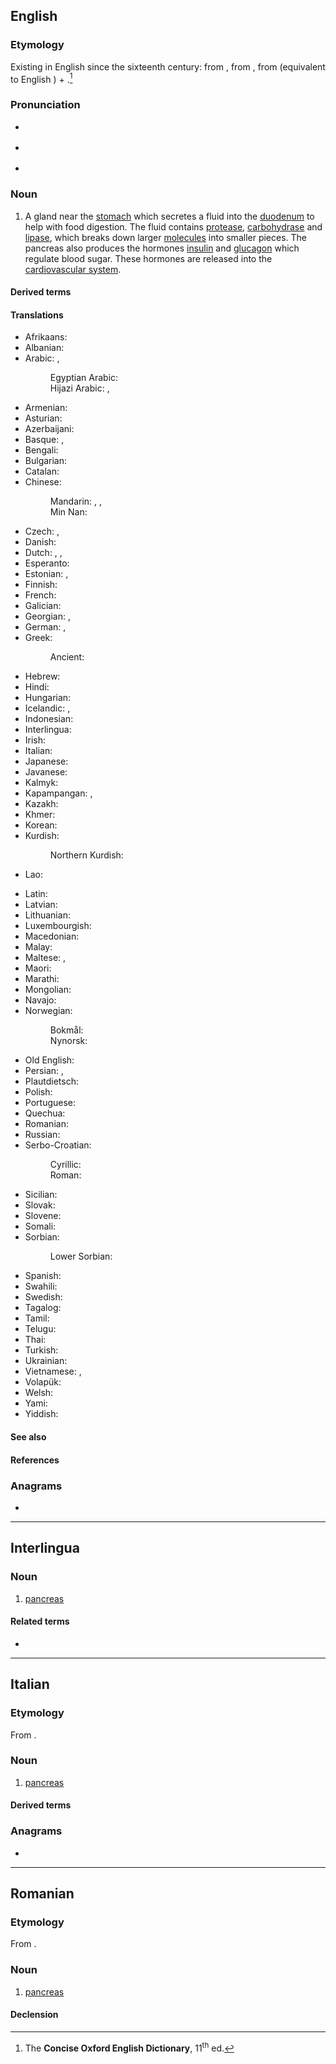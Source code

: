 {{also|pancréas|páncreas|pâncreas}}
==English==
{{wikipedia}}

===Etymology===
{{root|en|ine-pro|*krewh₂-}}
Existing in English since the sixteenth century: from {{der|en|la|pancreas}}, from {{der|en|grc|πάγκρεας}}, from {{m|grc|πᾶν|t=all}} (equivalent to English {{m|en|pan-}}) + {{m|grc|κρέας|t=flesh}}.<ref name="COED-etym">The '''Concise Oxford English Dictionary''', 11<sup>th</sup> ed.</ref>

===Pronunciation===
* {{a|UK}} {{IPA|en|/ˈpæŋkɹɪəs/}}
* {{a|US}} {{IPA|en|/ˈpæŋ.kɹi.əs/|/ˈpæn-/}}
* {{audio|en|LL-Q1860 (eng)-Vealhurl-pancreas.wav|Audio (Southern England)}}

===Noun===
{{en-noun|+|pancreata}}

# {{lb|en|anatomy}} A gland near the [[stomach]] which secretes a fluid into the [[duodenum]] to help with food digestion. The fluid contains [[protease]], [[carbohydrase]] and [[lipase]], which breaks down larger [[molecules]] into smaller pieces. The pancreas also produces the hormones [[insulin]] and [[glucagon]] which regulate blood sugar. These hormones are released into the [[cardiovascular system]].
#: {{syn|en|gutbread|stomach sweetbread|belly sweetbread}}

====Derived terms====
{{col3|en
|pancreatectomy
|pancreatic
|pancreatitis
}}

====Translations====
{{trans-top|gland near the stomach}}
* Afrikaans: {{t|af|pankreas}}
* Albanian: {{t|sq|pankreasi|?}}
* Arabic: {{t|ar|بَنْكِرْيَاس|m}}, {{t|ar|مُعَثْكَلَة|f}}
*: Egyptian Arabic: {{t|arz|بنكرياس|m|tr=benkeryas}}
*: Hijazi Arabic: {{t|acw|بنكرياس|m|tr=binkiryās}}, {{t|acw|پنكرياس|m|tr=pinkiryās}}
* Armenian: {{t+|hy|ենթաստամոքսային գեղձ}}
* Asturian: {{t+|ast|páncrees|m}}
* Azerbaijani: {{t|az|mə'dəaltı vəzi}}
* Basque: {{t+|eu|are}}, {{t|eu|pankrea}}
* Bengali: {{t+|bn|অগ্ন্যাশয়}}
* Bulgarian: {{t|bg|панкреас|m}}
* Catalan: {{t+|ca|pàncrees|m}}
* Chinese:
*: Mandarin: {{t+|cmn|胰臟}}, {{t+|cmn|胰脏|tr=yízàng}}, {{t+|cmn|胰腺|tr=yíxiàn}}
*: Min Nan: {{t+|nan|腰尺|tr=io-chhioh}}
* Czech: {{t+|cs|slinivka břišní|f}}, {{t+|cs|pankreas|m}}
* Danish: {{t+|da|bugspytkirtel|c}}
* Dutch: {{t+|nl|alvleesklier|f|m}}, {{t|nl|buikspeekselklier|?}}, {{t+|nl|pancreas|m|n}}
* Esperanto: {{t|eo|pankreato}}
* Estonian: {{t+|et|kõhunääre}}, {{t+|et|pankreas}}
* Finnish: {{t+|fi|haima}}
* French: {{t+|fr|pancréas|m}}
* Galician: {{t+|gl|páncreas|m}}
* Georgian: {{t|ka|პანკრეასი}}, {{t|ka|კუჭქვეშა ჯირკვალი}}
* German: {{t+|de|Bauchspeicheldrüse|f}}, {{t+|de|Pankreas|n}}
* Greek: {{t+|el|πάγκρεας|n}}
*: Ancient: {{t|grc|πάγκρεας|n}}
* Hebrew: {{t+|he|לבלב|m|tr=lavláv}}
* Hindi: {{t+|hi|अग्न्याशय|m}}
* Hungarian: {{t+|hu|hasnyálmirigy}}
* Icelandic: {{t+|is|bris|n}}, {{t+|is|briskirtill|m}}
* Indonesian: {{t+|id|pankreas}}
* Interlingua: {{t|ia|pancreas}}
* Irish: {{t|ga|paincréas|m}}
* Italian: {{t+|it|pancreas|m}}
* Japanese: {{t+|ja|膵臓|tr=すいぞう, suizō}}
* Javanese: {{t|jv|pankreas}}
* Kalmyk: {{t|xal|нөр}}
* Kapampangan: {{t|pam|kundilat}}, {{t|pam|lape}}
* Kazakh: {{t|kk|үйқы безі}}
* Khmer: {{t+|km|លំពែង|tr=lumpɛɛŋ}}
* Korean: {{t+|ko|췌장}}
* Kurdish:
*: Northern Kurdish: {{t+|kmr|pankreas|?}}
* Lao: {{t|lo|ຕັບອ່ອນ}}
{{trans-mid}}
* Latin: {{t|la|pancreas|f}}
* Latvian: {{t|lv|aizkuņģa dziedzeris|m}}
* Lithuanian: {{t+|lt|kasa|f}}
* Luxembourgish: {{t|lb|Pankreas|n}}
* Macedonian: {{t|mk|панкреас|m}}
* Malay: {{t+|ms|pankreas}}
* Maltese: {{t|mt|pankreas|m}}, {{t|mt|frixa|f}}
* Maori: {{t|mi|repe-taiaki-huka}}
* Marathi: {{t|mr|स्वादुपिंड|n}}
* Mongolian: {{t|mn|нойр булчирхай}}
* Navajo: {{t|nv|alohkʼeʼ}}
* Norwegian:
*: Bokmål: {{t+|nb|bukspyttkjertel|m}}
*: Nynorsk: {{t|nn|bukspyttkjertel|m}}
* Old English: {{t-needed|ang}}
* Persian: {{t+|fa|لوزالمعده}}, {{t+|fa|پانکراس|tr=pânkrâs}}
* Plautdietsch: {{t|pdt|Pluz|f}}
* Polish: {{t+|pl|trzustka|f}}
* Portuguese: {{t+|pt|pâncreas|m}}
* Quechua: {{t|qu|suyk'upin}}
* Romanian: {{t+|ro|pancreas|n}}
* Russian: {{t+|ru|поджелу́дочная железа́|f}}
* Serbo-Croatian:
*: Cyrillic: {{t|sh|гуштѐрача|f}}
*: Roman: {{t+|sh|guštèrača|f}}
* Sicilian: {{t|scn|pancreas|?}}
* Slovak: {{t|sk|podžalúdková žľaza|f}}
* Slovene: {{t+|sl|trebušna slinavka|f}}
* Somali: {{t|so|ganac}}
* Sorbian:
*: Lower Sorbian: {{t|dsb|brjušna slinica|f}}
* Spanish: {{t+|es|páncreas|m}}
* Swahili: {{t|sw|kongosho|?}}
* Swedish: {{t+|sv|bukspottkörtel|c}}
* Tagalog: {{t|tl|lapay}}
* Tamil: {{t+|ta|கணையம்}}
* Telugu: {{t+|te|క్లోమము}}
* Thai: {{t+|th|ตับอ่อน}}
* Turkish: {{t+|tr|pankreas}}
* Ukrainian: {{t|uk|підшлункова залоза|f}}
* Vietnamese: {{t+|vi|tụy}}, {{t+|vi|lá mía}}
* Volapük: {{t|vo|pankreat}}
* Welsh: {{t|cy|cefndedyn|m}}
* Yami: {{t|tao|lilas}}
* Yiddish: {{t|yi|פּאַנקרעאַס|n}}
{{trans-bottom}}

====See also====
{{col3|en
|diabetes
|digestion
|insulin
}}

====References====
<references/>

===Anagrams===
* {{anagrams|en|a=aacenprs|Pre-Canas}}

----

==Interlingua==

===Noun===
{{ia-noun|-}}

# [[#English|pancreas]]

====Related terms====
* {{l|ia|pancreatic}}

----

==Italian==

===Etymology===
From {{der|it|grc|-}}.

===Noun===
{{it-noun|m|#}}

# [[#English|pancreas]]

====Derived terms====
{{col3|it
|pancreatico
|pancreatina
|pancreatite
}}

===Anagrams===
* {{anagrams|it|a=aacenprs|prenasca|spancerà}}

{{C|it|Anatomy|Organs}}

----

==Romanian==

===Etymology===
From {{bor|ro|la|pancreas}}.

===Noun===
{{ro-noun|n|pancreasuri}}

# [[#English|pancreas]]

====Declension====
{{ro-noun-n-uri}}